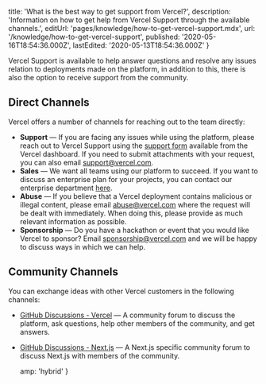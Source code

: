 
  title: 'What is the best way to get support from Vercel?',
  description:
    'Information on how to get help from Vercel Support through the available channels.',
  editUrl: 'pages/knowledge/how-to-get-vercel-support.mdx',
  url: '/knowledge/how-to-get-vercel-support',
  published: '2020-05-16T18:54:36.000Z',
  lastEdited: '2020-05-13T18:54:36.000Z'
}

Vercel Support is available to help answer questions and resolve any issues relation to deployments made on the platform, in addition to this, there is also the option to receive support from the community.

## Direct Channels

Vercel offers a number of channels for reaching out to the team directly:

- **Support** — If you are facing any issues while using the platform, please reach out to Vercel Support using the [support form](https://vercel.com/support/request) available from the Vercel dashboard. If you need to submit attachments with your request, you can also email [support@vercel.com](mailto:support@vercel.com).
- **Sales** — We want all teams using our platform to succeed. If you want to discuss an enterprise plan for your projects, you can contact our enterprise department [here](https://vercel.com/contact/sales).
- **Abuse** — If you believe that a Vercel deployment contains malicious or illegal content, please email [abuse@vercel.com](mailto:abuse@vercel.com) where the request will be dealt with immediately. When doing this, please provide as much relevant information as possible.
- **Sponsorship** — Do you have a hackathon or event that you would like Vercel to sponsor? Email [sponsorship@vercel.com](mailto:sponsorship@vercel.com) and we will be happy to discuss ways in which we can help.

## Community Channels

You can exchange ideas with other Vercel customers in the following channels:

- [GitHub Discussions - Vercel](https://github.com/vercel/vercel/discussions) — A community forum to discuss the platform, ask questions, help other members of the community, and get answers.
- [GitHub Discussions - Next.js](https://github.com/vercel/next.js/discussions) — A Next.js specific community forum to discuss Next.js with members of the community.


  amp: 'hybrid'
}
